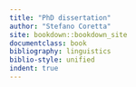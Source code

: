 ```yaml
---
title: "PhD dissertation"
author: "Stefano Coretta"
site: bookdown::bookdown_site
documentclass: book
bibliography: linguistics
biblio-style: unified
indent: true
---
```

